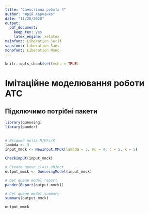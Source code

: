```yaml
---
title: "Самостійна робота 4"
author: "Юрій Харченко"
date: "11/28/2020"
output: 
  pdf_document: 
    keep_tex: yes
    latex_engine: xelatex
mainfont: Liberation Serif
sansfont: Liberation Sans
monofont: Liberation Mono
---
```


```r
knitr::opts_chunk$set(echo = TRUE)
```



# Імітаційне моделювання роботи АТС 

## Підключимо потрібні пакети

```r

library(queueing)
library(pander)

```

## 

```r

# Вхідний потік M/M/с/K
lambda <- 3
input_mmck <- NewInput.MMCK(lambda = 3, mu = 4, c = 5, k = 5)

CheckInput(input_mmck)

# Create queue class object
output_mmck <- QueueingModel(input_mmck)

# Get queue model report
pander(Report(output_mmck))

# Get queue model summary
summary(output_mmck)

output_mmck

```

